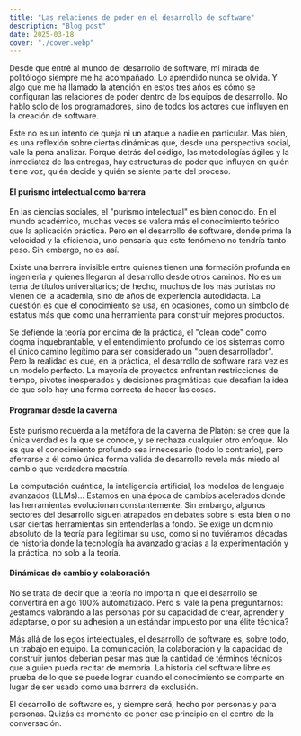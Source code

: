```yaml
---
title: "Las relaciones de poder en el desarrollo de software"
description: "Blog post"
date: 2025-03-18
cover: "./cover.webp"
---
```

Desde que entré al mundo del desarrollo de software, mi mirada de politólogo siempre me ha acompañado. Lo aprendido nunca se olvida. Y algo que me ha llamado la atención en estos tres años es cómo se configuran las relaciones de poder dentro de los equipos de desarrollo. No hablo solo de los programadores, sino de todos los actores que influyen en la creación de software.

Este no es un intento de queja ni un ataque a nadie en particular. Más bien, es una reflexión sobre ciertas dinámicas que, desde una perspectiva social, vale la pena analizar. Porque detrás del código, las metodologías ágiles y la inmediatez de las entregas, hay estructuras de poder que influyen en quién tiene voz, quién decide y quién se siente parte del proceso.
#### El purismo intelectual como barrera
En las ciencias sociales, el "purismo intelectual" es bien conocido. En el mundo académico, muchas veces se valora más el conocimiento teórico que la aplicación práctica. Pero en el desarrollo de software, donde prima la velocidad y la eficiencia, uno pensaría que este fenómeno no tendría tanto peso. Sin embargo, no es así.

Existe una barrera invisible entre quienes tienen una formación profunda en ingeniería y quienes llegaron al desarrollo desde otros caminos. No es un tema de títulos universitarios; de hecho, muchos de los más puristas no vienen de la academia, sino de años de experiencia autodidacta. La cuestión es que el conocimiento se usa, en ocasiones, como un símbolo de estatus más que como una herramienta para construir mejores productos.

Se defiende la teoría por encima de la práctica, el "clean code" como dogma inquebrantable, y el entendimiento profundo de los sistemas como el único camino legítimo para ser considerado un "buen desarrollador". Pero la realidad es que, en la práctica, el desarrollo de software rara vez es un modelo perfecto. La mayoría de proyectos enfrentan restricciones de tiempo, pivotes inesperados y decisiones pragmáticas que desafían la idea de que solo hay una forma correcta de hacer las cosas.
#### Programar desde la caverna
Este purismo recuerda a la metáfora de la caverna de Platón: se cree que la única verdad es la que se conoce, y se rechaza cualquier otro enfoque. No es que el conocimiento profundo sea innecesario (todo lo contrario), pero aferrarse a él como única forma válida de desarrollo revela más miedo al cambio que verdadera maestría.

La computación cuántica, la inteligencia artificial, los modelos de lenguaje avanzados (LLMs)... Estamos en una época de cambios acelerados donde las herramientas evolucionan constantemente. Sin embargo, algunos sectores del desarrollo siguen atrapados en debates sobre si está bien o no usar ciertas herramientas sin entenderlas a fondo. Se exige un dominio absoluto de la teoría para legitimar su uso, como si no tuviéramos décadas de historia donde la tecnología ha avanzado gracias a la experimentación y la práctica, no solo a la teoría.

#### Dinámicas de cambio y colaboración
No se trata de decir que la teoría no importa ni que el desarrollo se convertirá en algo 100% automatizado. Pero sí vale la pena preguntarnos: ¿estamos valorando a las personas por su capacidad de crear, aprender y adaptarse, o por su adhesión a un estándar impuesto por una élite técnica?

Más allá de los egos intelectuales, el desarrollo de software es, sobre todo, un trabajo en equipo. La comunicación, la colaboración y la capacidad de construir juntos deberían pesar más que la cantidad de términos técnicos que alguien pueda recitar de memoria. La historia del software libre es prueba de lo que se puede lograr cuando el conocimiento se comparte en lugar de ser usado como una barrera de exclusión.

El desarrollo de software es, y siempre será, hecho por personas y para personas. Quizás es momento de poner ese principio en el centro de la conversación.
